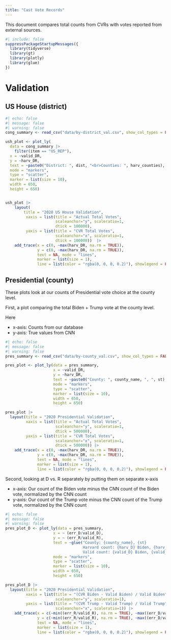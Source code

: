 ```yaml
---
title: "Cast Vote Records"
---
```


This document compares total counts from CVRs with votes reported from external sources.

```r
#| include: false
suppressPackageStartupMessages({
  library(tidyverse)
  library(gt)
  library(plotly)
  library(glue)
})
```



# Validation

## US House (district)

```r
#| echo: false
#| message: false
#| warning: false
cong_summary <- read_csv("data/by-district_val.csv", show_col_types = FALSE)

ush_plot <- plot_ly(
  data = cong_summary |> 
    filter(item == "US_REP"), 
  x = ~valid_DR, 
  y = ~harv_DR, 
  text = ~paste0("District: ", dist, "<br>Counties: ", harv_counties), 
  mode = "markers", 
  type = "scatter", 
  marker = list(size = 10),
  width = 650,
  height = 650)


ush_plot |> 
    layout(
        title = "2020 US House Validation",
         xaxis = list(title = "Actual Total Votes",
                      scaleanchor="y", scaleratio=1, 
                      dtick = 100000),
         yaxis = list(title = "CVR Total Votes",
                      scaleanchor="x", scaleratio=1,
                      dtick = 100000))  |> 
    add_trace(x = c(0, ~max(harv_DR, na.rm = TRUE)), 
              y = c(0, ~max(harv_DR, na.rm = TRUE)), 
              text = NA, mode = "lines", 
              marker = list(size = 1), 
              line = list(color = "rgba(0, 0, 0, 0.2)"), showlegend = FALSE)
```

## Presidential (county)

These plots look at our counts of Presidential vote choice at the county level.

First, a plot comparing the total Biden + Trump vote at the county level.

Here

* x-axis: Counts from our database
* y-axis: True values from CNN

```r
#| echo: false
#| message: false
#| warning: false
pres_summary <- read_csv("data/by-county_val.csv", show_col_types = FALSE)

pres_plot <- plot_ly(data = pres_summary, 
                     x = ~valid_DR, 
                     y = ~harv_DR, 
                     text = ~paste0("County: ", county_name, ", ", st), 
                     mode = "markers", 
                     type = "scatter", 
                     marker = list(size = 10),
                     width = 650,
                     height = 650)

pres_plot |> 
  layout(title = "2020 Presidential Validation",
         xaxis = list(title = "Actual Total Votes",
                      scaleanchor="y", scaleratio=1,
                      dtick = 500000),
         yaxis = list(title = "CVR Total Votes",
                      scaleanchor="x", scaleratio=1,
                      dtick = 500000)) |> 
    add_trace(x = c(0, ~max(harv_DR, na.rm = TRUE)), 
              y = c(0, ~max(harv_DR, na.rm = TRUE)), 
              text = NA, mode = "lines", 
              marker = list(size = 1), 
              line = list(color = "rgba(0, 0, 0, 0.2)"), showlegend = FALSE)
```


Second, looking at D vs. R separately by putting them on separate x-axis

* x-axis: Our count of the Biden vote minus the CNN count of the Biden vote, normalized by the CNN count
* y-axis: Our count of the Trump vote minus the CNN count of the Trump vote, normalized by the CNN count

```r
#| echo: false
#| message: false
#| warning: false
pres_plot_D <- plot_ly(data = pres_summary, 
                     x = ~ (err_D/valid_D), 
                     y = ~ (err_R/valid_R), 
                     text = ~glue("County: {county_name}, {st}
                                  Harvard count: {harv_D} Biden, {harv_R} Trump
                                  Valid count: {valid_D} Biden, {valid_R} Trump"), 
                     mode = "markers", 
                     type = "scatter", 
                     marker = list(size = 10),
                     width = 650,
                     height = 650)

pres_plot_D |> 
  layout(title = "2020 Presidential Validation",
         xaxis = list(title = "(CVR Biden - Valid Biden) / Valid Biden",
                      scaleanchor="y", scaleratio=1),
         yaxis = list(title = "(CVR Trump - Valid Trump) / Valid Trump",
                      scaleanchor="x", scaleratio=1)) |> 
    add_trace(x = c(~min((err_R/valid_R), na.rm = TRUE), ~max((err_D/valid_D), na.rm = TRUE)), 
              y = c(~min((err_R/valid_R), na.rm = TRUE), ~max((err_D/valid_D), na.rm = TRUE)), 
              text = NA, mode = "lines", 
              marker = list(size = 1), 
              line = list(color = "rgba(0, 0, 0, 0.2)"), showlegend = FALSE)
  
```

